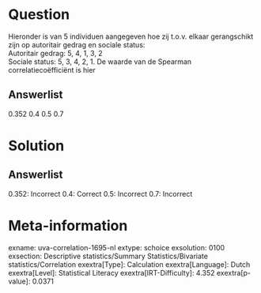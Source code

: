 Question
========

Hieronder is van 5 individuen aangegeven hoe zij t.o.v. elkaar
gerangschikt zijn op autoritair gedrag en sociale status:\
Autoritair gedrag: 5, 4, 1, 3, 2\
Sociale status: 5, 3, 4, 2, 1. De waarde van de Spearman
correlatiecoëfficiënt is hier

Answerlist
----------

0.352
0.4
0.5
0.7

Solution
========

Answerlist
----------

0.352: Incorrect
0.4: Correct
0.5: Incorrect
0.7: Incorrect

Meta-information
================
exname: uva-correlation-1695-nl
extype: schoice
exsolution: 0100
exsection: Descriptive statistics/Summary Statistics/Bivariate statistics/Correlation
exextra[Type]: Calculation
exextra[Language]: Dutch
exextra[Level]: Statistical Literacy
exextra[IRT-Difficulty]: 4.352
exextra[p-value]: 0.0371
